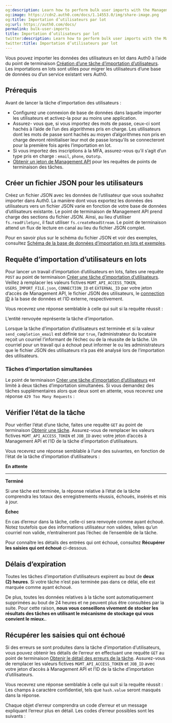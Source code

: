 ```yaml
---
og:description: Learn how to perform bulk user imports with the Management API.
og:image: https://cdn2.auth0.com/docs/1.14553.0/img/share-image.png
og:title: Importation d’utilisateurs par lot
og:url: https://auth0.com/docs/
permalink: bulk-user-imports
title: Importation d’utilisateurs par lot
twitter:description: Learn how to perform bulk user imports with the Management API.
twitter:title: Importation d’utilisateurs par lot
---
```


Vous pouvez importer les données des utilisateurs en lot dans Auth0 à l’aide du point de terminaison [Création d’une tâche d’importation d’utilisateurs](/api/management/v2#!/Jobs/post_users_imports). Les importations en lots sont utiles pour migrer les utilisateurs d’une base de données ou d’un service existant vers Auth0.



## Prérequis

Avant de lancer la tâche d’importation des utilisateurs :

* Configurez une connexion de base de données dans laquelle importer les utilisateurs et activez-la pour au moins une application.
* Assurez- vous que, si vous importez des mots de passe, ceux-ci sont hachés à l’aide de l’un des algorithmes pris en charge. Les utilisateurs dont les mots de passe sont hachés au moyen d’algorithmes non pris en charge devront réinitialiser leur mot de passe lorsqu’ils se connecteront pour la première fois après l’importation en lot.
* Si vous importez des inscriptions à la MFA, assurez-vous qu’il s’agit d’un type pris en charge : `email`, `phone`, ou`totp`.
* [Obtenir un jeton de Management API](/security/tokens/access-tokens/management-api-access-tokens) pour les requêtes de points de terminaison des tâches.



## Créer un fichier JSON pour les utilisateurs

Créez un fichier JSON avec les données de l’utilisateur que vous souhaitez importer dans Auth0. La manière dont vous exportez les données des utilisateurs vers un fichier JSON varie en fonction de votre base de données d’utilisateurs existante. Le point de terminaison de Management API prend charge des sections du fichier JSON. Ainsi, au lieu d’utiliser `fs.readFileSync`, il faut utiliser `fs.createReadStream`. Le point de terminaison attend un flux de lecture en canal au lieu du fichier JSON complet.

Pour en savoir plus sur le schéma du fichier JSON et voir des exemples, consultez [Schéma de la base de données d’importation en lots et exemples](/users/import-and-export-users/bulk-user-import-database-schema-and-examples).



## Requête d’importation d’utilisateurs en lots

Pour lancer un travail d’importation d’utilisateurs en lots, faites une requête `POST` au point de terminaison [Créer une tâche d’importation d’utilisateurs](https://auth0.com/docs/api/management/v2#!/Jobs/post_users_imports). Veillez à remplacer les valeurs fictives `MGMT_API_ACCESS_TOKEN`, `USERS_IMPORT_FILE.json`, `CONNECTION_ID` et `EXTERNAL_ID` par votre jeton d’accès de Management API, le fichier JSON des utilisateurs, le [connection ID](/get-started/dashboard/locate-the-connection-id) à la base de données et l’ID externe, respectivement.





Vous recevrez une réponse semblable à celle qui suit si la requête réussit :



L’entité renvoyée représente la tâche d’importation.

Lorsque la tâche d’importation d’utilisateurs est terminée et si la valeur `send_completion_email` est définie sur `true`, l’administrateur du locataire reçoit un courriel l’informant de l’échec ou de la réussite de la tâche. Un courriel pour un travail qui a échoué peut informer le ou les administrateurs que le fichier JSON des utilisateurs n’a pas été analysé lors de l’importation des utilisateurs.

### Tâches d’importation simultanées

Le point de terminaison [Créer une tâche d’importation d’utilisateurs](https://auth0.com/docs/api/management/v2#!/Jobs/post_users_imports) est limité à deux tâches d’importation simultanées. Si vous demandez des tâches supplémentaires alors que deux sont en attente, vous recevrez une réponse `429 Too Many Requests` :



## Vérifier l’état de la tâche

Pour vérifier l’état d’une tâche, faites une requête `GET` au point de terminaison [Obtenir une tâche](https://auth0.com/docs/api/management/v2#!/Jobs/get_jobs_by_id). Assurez-vous de remplacer les valeurs fictives `MGMT_API_ACCESS_TOKEN` et `JOB_ID` avec votre jeton d’accès à Management API et l’ID de la tâche d’importation d’utilisateurs.



Vous recevrez une réponse semblable à l’une des suivantes, en fonction de l’état de la tâche d’importation d’utilisateurs :

**En attente**

********

**Terminé**

Si une tâche est terminée, la réponse relative à l’état de la tâche comprendra les totaux des enregistrements réussis, échoués, insérés et mis à jour.



**Échec**

En cas d’erreur dans la tâche, celle-ci sera renvoyée comme ayant échoué. Notez toutefois que des informations utilisateur non valides, telles qu’un courriel non valide, n’entraîneront pas l’échec de l’ensemble de la tâche.



Pour connaître les détails des entrées qui ont échoué, consultez **Récupérer les saisies qui ont échoué** ci-dessous.

## Délais d’expiration

Toutes les tâches d’importation d’utilisateurs expirent au bout de **deux (2) heures**. Si votre tâche n’est pas terminée pas dans ce délai, elle est marquée comme ayant échoué.

De plus, toutes les données relatives à la tâche sont automatiquement supprimées au bout de 24 heures et ne peuvent plus être consultées par la suite. Pour cette raison, **nous vous conseillons vivement de stocker les résultats des tâches en utilisant le mécanisme de stockage qui vous convient le mieux.**.

## Récupérer les saisies qui ont échoué



Si des erreurs se sont produites dans la tâche d’importation d’utilisateurs, vous pouvez obtenir les détails de l’erreur en effectuant une requête `GET` au point de terminaison [Obtenir le détail des erreurs de la tâche](/api/management/v2#!/Jobs/get_errors). Assurez-vous de remplacer les valeurs fictives `MGMT_API_ACCESS_TOKEN` et `JOB_ID` avec votre jeton d’accès à Management API et l’ID de la tâche d’importation d’utilisateurs.



Vous recevrez une réponse semblable à celle qui suit si la requête réussit : Les champs à caractère confidentiel, tels que `hash.value` seront masqués dans la réponse.



Chaque objet d’erreur comprendra un code d’erreur et un message expliquant l’erreur plus en détail. Les codes d’erreur possibles sont les suivants :
